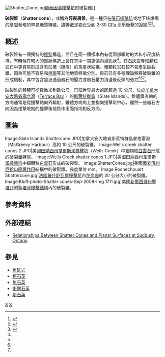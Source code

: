 [[Image:Shatter_Cone.jpg|thumb]][[施泰因漢撞擊坑|施泰因漢撞擊坑]]的破裂錐]]

'''破裂錐'''（'''Shatter cone'''），或稱為'''碎裂屑锥'''，是一種只在[[隕石|隕石]][[撞擊坑|撞擊坑]]或地下核爆場的[[基岩|基岩]]發現的罕見地質特徵。該特徵是岩石受到 2-30 [[帕斯卡|GPa]] 高壓衝擊的證據<ref name=French1998>{{cite book
 | author = French, B.M.
 | year = 1998
 | title = Traces of catastrophe
 | publisher = Lunar and Planetary Institute
 | isbn = 
 | url = http://www.lpi.usra.edu/publications/books/CB-954/CB-954.intro.html
 | accessdate = 2007-05-20
 | archive-date = 2017-07-15
 | archive-url = https://web.archive.org/web/20170715094422/http://www.lpi.usra.edu/publications/books/CB-954/CB-954.intro.html
 | dead-url = no
 }}</ref><ref name=Sagy2004>{{cite journal
 |author=Sagy, A. 
 |coauthors=Fineberg, J.; Reches, Z. 
 |year=2004 
 |title=Shatter cones: Branched, rapid fractures formed by shock impact 
 |journal=Journal of Geophysical Research 
 |volume=109 
 |pages=B10209 
 |doi=10.1029/2004JB003016 
 |url=http://web.cocc.edu/breynolds/classes/UO_Geol_353/shatter%20cones.pdf 
 |accessdate= 
 |bibcode=2004JGRB..10910209S 
 |deadurl=yes 
 |archiveurl=https://web.archive.org/web/20090227150557/http://web.cocc.edu/breynolds/classes/UO_Geol_353/shatter%20cones.pdf 
 |archivedate=2009-02-27 
}}</ref><ref name=IFSG2005>{{Cite journal
 |last        = French
 |first       = Bevan M.
 |title       = Stalking the Wily Shatter Cone: A Critical Guide for Impact-Crater Hunters
 |journal     = Impacts in the Field
 |publisher   = [[Impact_Field_Studies_Group|Impact Field Studies Group]]
 |volume      = 2
 |issue       = Winter
 |pages       = s 3–10
 |year        = 2005
 |url         = http://web.eps.utk.edu/~faculty/ifsg_files/newsletter/Winter_2005.pdf
 |format      = pdf
 |postscript  = <!--None-->
 |deadurl     = yes
 |archiveurl  = https://web.archive.org/web/20110720104913/http://web.eps.utk.edu/~faculty/ifsg_files/newsletter/Winter_2005.pdf
 |archivedate = 2011-07-20
}}</ref>。

==概述==
破裂錐有一個獨特的[[錐狀|錐狀]]構造，並且在同一個樣本內有從頂部輻射的大和小尺度結構，有時候在較大的錐狀構造上會在其中一端更偏向湯匙狀<ref name=Sagy2004/>。在[[石灰岩|石灰岩]]等細顆粒岩石中更容易形成含有凹槽（擦痕）的馬尾狀結構。粗顆粒岩石較不易產生破裂錐，因為可能不容易和[[擦面|擦面]]等其他地質特徵分別。目前已有多種理論解釋破裂錐的形成機制，其中包含震波通過岩石的壓力或岩石壓力消退後反彈的張力<ref name=French1998/><ref name=Sagy2004/><ref name=IFSG2005/>。

破裂錐的體積可從數微米到數公尺。已知世界最大的即超過 10 公尺，位於[[加拿大|加拿大]][[安大略省|安大略省]][[露台灣|露台灣]]（[http://www.terracebay.ca Terrace Bay] {{Wayback|url=http://www.terracebay.ca/ |date=20200714000547 }}）的[[斯萊特群島_(安大略省)|斯萊特群島]]（Slate Islands）。錐體垂直軸的方向通常是從撞擊點向外輻射，錐體方向向上並指向撞擊坑中心，雖然一些岩石方向因為撞擊地點的撞擊後地質作用而指向相反方向。

==圖集==
<gallery>
Image:Slate Islands Shattercone.JPG|加拿大安大略省斯萊特群島麥格雷港（McGreevy Harbour）高約 10 公尺的破裂錐。
Image:Wells creek shatter cones 2.JPG|美國[[田納西州|田納西州]][[韋爾斯溪撞擊坑|韋爾斯溪撞擊坑]]（Wells Creek）中細顆粒[[白雲石|白雲石]]形成的破裂錐特寫。
Image:Wells Creek shatter cones 1.JPG|美國田納西州[[韋爾斯溪撞擊坑|韋爾斯溪撞擊坑]]中細顆粒[[白雲石|白雲石]]形成的破裂錐。
Image:ShatterCones.jpg|美國[[俄亥俄州|俄亥俄州]][[巨蛇山|巨蛇山]][[隐爆作用|隐爆作用]]結構中的破裂錐。長度單位 mm。
Image:Rochechouart Shattercone.jpg|[[法國|法國]][[罗什舒阿尔陨石坑|羅什舒瓦爾撞擊坑]]內[[花崗岩|花崗岩]]的 30 公分大小的破裂錐。
Image:Kluft-photo-Shatter cones-Sep-2008-Img 1711.jpg|美國[[新墨西哥州|新墨西哥州]][[圣菲_(新墨西哥州)|聖塔菲]]的[[聖塔菲撞擊結構|聖塔菲撞擊結構]]內的破裂錐。
</gallery>

==參考資料==
{{reflist}}

==外部連結==
* [https://web.archive.org/web/20110608214246/http://www.uwsp.edu/geo/projects/geoweb/participants/Dutch/Sudbury/SCMorphGSA99.htm Relationships Between Shatter Cones and Planar Surfaces at Sudbury, Ontario]

==參見==
{{Commons category|Shatter cones}}
* [[角砾岩|角砾岩]]
* [[柯石英|柯石英]]
* [[焦石英|焦石英]]
* [[衝擊石英|衝擊石英]]
* [[斯石英|斯石英]]

[[Category:隕石坑|S]]
[[Category:行星地质学|S]]